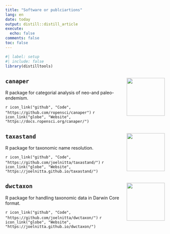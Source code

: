 ```yaml
---
title: "Software or publciartions"
lang: en
date: today
output: distill::distill_article
execute:
  echo: false
comments: false
toc: false
---
```


```r
#| label: setup
#| include: false
library(distilltools)
```

## `canaper` <img src="https://github.com/ropensci/canaper/blob/main/man/figures/logo.png?raw=true" align="right" alt="" width="120" />

R package for categorial analysis of neo-and paleo-endemism.

`r icon_link("github", "Code", "https://github.com/ropensci/canaper")`
`r icon_link("globe", "Website", "https://docs.ropensci.org/canaper/")`

## `taxastand` <img src="https://github.com/joelnitta/taxastand/blob/main/man/figures/logo.png?raw=true" align="right" alt="" width="120" />

R package for taxonomic name resolution.

`r icon_link("github", "Code", "https://github.com/joelnitta/taxastand/")`
`r icon_link("globe", "Website", "https://joelnitta.github.io/taxastand/")`

## `dwctaxon` <img src="https://github.com/joelnitta/dwctaxon/blob/main/man/figures/logo.png?raw=true" align="right" alt="" width="120" />

R package for handling taxonomic data in Darwin Core format.

`r icon_link("github", "Code", "https://github.com/joelnitta/dwctaxon/")`
`r icon_link("globe", "Website", "https://joelnitta.github.io/dwctaxon/")`
